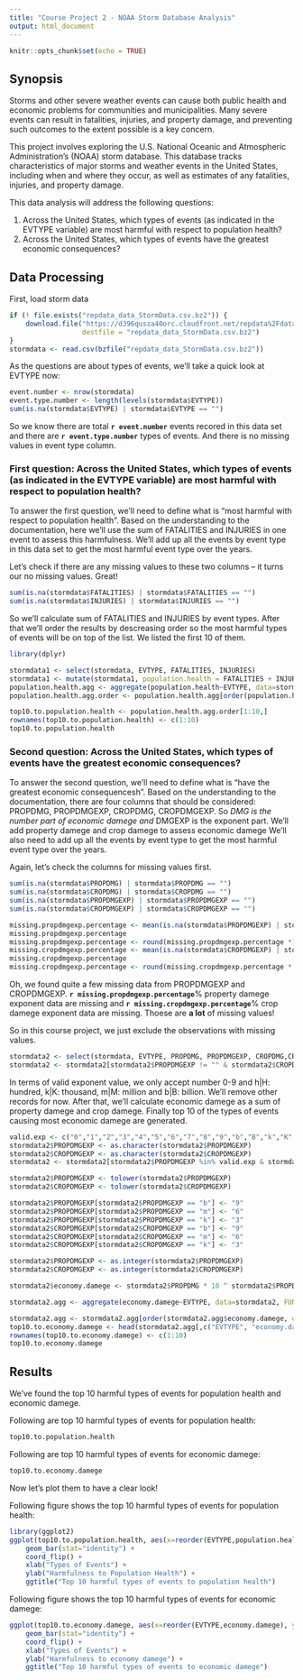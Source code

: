 ```yaml
---
title: "Course Project 2 - NOAA Storm Database Analysis"
output: html_document
---
```


```r
knitr::opts_chunk$set(echo = TRUE)
```

## Synopsis

Storms and other severe weather events can cause both public health and economic problems for communities and municipalities. Many severe events can result in fatalities, injuries, and property damage, and preventing such outcomes to the extent possible is a key concern.

This project involves exploring the U.S. National Oceanic and Atmospheric Administration's (NOAA) storm database. This database tracks characteristics of major storms and weather events in the United States, including when and where they occur, as well as estimates of any fatalities, injuries, and property damage.

This data analysis will address the following questions:

1. Across the United States, which types of events (as indicated in the EVTYPE variable) are most harmful with respect to population health?  
2. Across the United States, which types of events have the greatest economic consequences?

## Data Processing
First, load storm data
```r
if (! file.exists("repdata_data_StormData.csv.bz2")) {
    download.file("https://d396qusza40orc.cloudfront.net/repdata%2Fdata%2FStormData.csv.bz2", 
                  destfile = "repdata_data_StormData.csv.bz2")
}
stormdata <- read.csv(bzfile("repdata_data_StormData.csv.bz2"))
```

As the questions are about types of events, we'll take a quick look at EVTYPE now:
```r
event.number <- nrow(stormdata)
event.type.number <- length(levels(stormdata$EVTYPE))
sum(is.na(stormdata$EVTYPE) | stormdata$EVTYPE == "")
```
So we know there are total **`r event.number`** events recored in this data set and there are **`r event.type.number`** types of events. And there is no missing values in event type column.


### First question: Across the United States, which types of events (as indicated in the EVTYPE variable) are most harmful with respect to population health?
To answer the first question, we'll need to define what is "most harmful with respect to population health". Based on the understanding to the documentation, here we'll use the sum of FATALITIES and INJURIES in one event to assess this harmfulness. We'll add up all the events by event type in this data set to get the most harmful event type over the years.  

Let's check if there are any missing values to these two columns -- it turns our no missing values. Great!
```r
sum(is.na(stormdata$FATALITIES) | stormdata$FATALITIES == "")
sum(is.na(stormdata$INJURIES) | stormdata$INJURIES == "")
```

So we'll calculate sum of FATALITIES and INJURIES by event types. After that we'll order the results by descreasing order so the most harmful types of events will be on top of the list. We listed the first 10 of them.
```r
library(dplyr)

stormdata1 <- select(stormdata, EVTYPE, FATALITIES, INJURIES)
stormdata1 <- mutate(stormdata1, population.health = FATALITIES + INJURIES)
population.health.agg <- aggregate(population.health~EVTYPE, data=stormdata1, FUN=sum)
population.health.agg.order <- population.health.agg[order(population.health.agg$population.health, decreasing = TRUE),]

top10.to.population.health <- population.health.agg.order[1:10,]
rownames(top10.to.population.health) <- c(1:10)
top10.to.population.health
```

### Second question: Across the United States, which types of events have the greatest economic consequences?
To answer the second question, we'll need to define what is "have the greatest economic consequencesh". Based on the understanding to the documentation, there are four columns that should be considered: PROPDMG, PROPDMGEXP, CROPDMG, CROPDMGEXP. So *DMG is the number part of economic damege and *DMGEXP is the exponent part. We'll add property damege and crop damege to assess economic damege We'll also need to add up all the events by event type to get the most harmful event type over the years.  

Again, let's check the columns for missing values first.
```r
sum(is.na(stormdata$PROPDMG) | stormdata$PROPDMG == "")
sum(is.na(stormdata$CROPDMG) | stormdata$CROPDMG == "")
sum(is.na(stormdata$PROPDMGEXP) | stormdata$PROPDMGEXP == "")
sum(is.na(stormdata$CROPDMGEXP) | stormdata$CROPDMGEXP == "")

missing.propdmgexp.percentage <- mean(is.na(stormdata$PROPDMGEXP) | stormdata$PROPDMGEXP == "")
missing.propdmgexp.percentage
missing.propdmgexp.percentage <- round(missing.propdmgexp.percentage *10)
missing.cropdmgexp.percentage <- mean(is.na(stormdata$CROPDMGEXP) | stormdata$CROPDMGEXP == "")
missing.cropdmgexp.percentage
missing.cropdmgexp.percentage <- round(missing.cropdmgexp.percentage * 10)
```
Oh, we found quite a few missing data from PROPDMGEXP and CROPDMGEXP. **`r missing.propdmgexp.percentage`**% property damege exponent data are missing and **`r missing.cropdmgexp.percentage`**% crop damege exponent data are missing. Thoese are **a lot** of missing values!

So in this course project, we just exclude the observations with missing values.
```r
stormdata2 <- select(stormdata, EVTYPE, PROPDMG, PROPDMGEXP, CROPDMG,CROPDMGEXP)
stormdata2 <- stormdata2[stormdata2$PROPDMGEXP != "" & stormdata2$CROPDMGEXP != "",]
```

In terms of valid exponent value, we only accept number 0-9 and h|H: hundred, k|K: thousand, m|M: million and b|B: billion. We'll remove other records for now. After that, we'll calculate economic damege as a sum of property damege and crop damege. Finally top 10 of the types of events causing most economic damege are generated.
```r
valid.exp <- c("0","1","2","3","4","5","6","7","8","9","b","B","k","K","m","M","h","H")
stormdata2$PROPDMGEXP <- as.character(stormdata2$PROPDMGEXP)
stormdata2$CROPDMGEXP <- as.character(stormdata2$CROPDMGEXP)
stormdata2 <- stormdata2[stormdata2$PROPDMGEXP %in% valid.exp & stormdata2$CROPDMGEXP %in% valid.exp,]

stormdata2$PROPDMGEXP <- tolower(stormdata2$PROPDMGEXP)
stormdata2$CROPDMGEXP <- tolower(stormdata2$CROPDMGEXP)

stormdata2$PROPDMGEXP[stormdata2$PROPDMGEXP == "b"] <- "9"
stormdata2$PROPDMGEXP[stormdata2$PROPDMGEXP == "m"] <- "6"
stormdata2$PROPDMGEXP[stormdata2$PROPDMGEXP == "k"] <- "3"
stormdata2$CROPDMGEXP[stormdata2$CROPDMGEXP == "b"] <- "9"
stormdata2$CROPDMGEXP[stormdata2$CROPDMGEXP == "m"] <- "6"
stormdata2$CROPDMGEXP[stormdata2$CROPDMGEXP == "k"] <- "3"

stormdata2$PROPDMGEXP <- as.integer(stormdata2$PROPDMGEXP)
stormdata2$CROPDMGEXP <- as.integer(stormdata2$CROPDMGEXP)

stormdata2$economy.damege <- stormdata2$PROPDMG * 10 ^ stormdata2$PROPDMGEXP + stormdata2$CROPDMG * 10 ^ stormdata2$CROPDMGEXP

stormdata2.agg <- aggregate(economy.damege~EVTYPE, data=stormdata2, FUN=sum)

stormdata2.agg <- stormdata2.agg[order(stormdata2.agg$economy.damege, decreasing = TRUE),]
top10.to.economy.damege <- head(stormdata2.agg[,c("EVTYPE", "economy.damege")],10)
rownames(top10.to.economy.damege) <- c(1:10)
top10.to.economy.damege
```


## Results
We've found the top 10 harmful types of events for population health and economic damege. 

Following are top 10 harmful types of events for population health:
```r
top10.to.population.health
```

Following are top 10 harmful types of events for economic damege:
```r
top10.to.economy.damege
```


Now let's plot them to have a clear look!

Following figure shows the top 10 harmful types of events for population health:
```r
library(ggplot2)
ggplot(top10.to.population.health, aes(x=reorder(EVTYPE,population.health), y=population.health)) +
    geom_bar(stat="identity") +
    coord_flip() +
    xlab("Types of Events") +
    ylab("Harmfulness to Population Health") +
    ggtitle("Top 10 harmful types of events to population health")
```

Following figure shows the top 10 harmful types of events for economic damege:
```r
ggplot(top10.to.economy.damege, aes(x=reorder(EVTYPE,economy.damege), y=economy.damege)) +
    geom_bar(stat="identity") +
    coord_flip() +
    xlab("Types of Events") +
    ylab("Harmfulness to economy damege") +
    ggtitle("Top 10 harmful types of events to economic damege")


```





